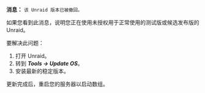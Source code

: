 **消息：** `该 Unraid 版本已被撤回。`

如果您看到此消息，说明您正在使用未授权用于正常使用的测试版或候选发布版的 Unraid。

要解决此问题：

1. 打开 Unraid。
2. 转到 ***Tools → Update OS***。
3. 安装最新的稳定版本。

更新完成后，重启您的服务器以启动数组。
